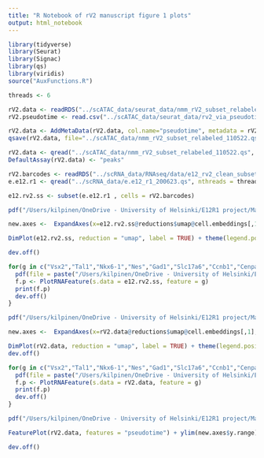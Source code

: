 ```yaml
---
title: "R Notebook of rV2 manuscript figure 1 plots"
output: html_notebook
---
```


```r
library(tidyverse)
library(Seurat)
library(Signac)
library(qs)
library(viridis)
source("AuxFunctions.R")
```

```r
threads <- 6
```

```r
rV2.data <- readRDS("../scATAC_data/seurat_data/nmm_rV2_subset_relabeled_110522.Rds")
rV2.pseudotime <- read.csv("../scATAC_data/seurat_data/rv2_via_pseudotime_110522.csv")
```

```r
rV2.data <- AddMetaData(rV2.data, col.name="pseudotime", metadata = rV2.pseudotime$pseudotime)
qsave(rV2.data, file="../scATAC_data/nmm_rV2_subset_relabeled_110522.qs", nthreads = threads)
```

```r
rV2.data <- qread("../scATAC_data/nmm_rV2_subset_relabeled_110522.qs", nthreads = threads)
DefaultAssay(rV2.data) <- "peaks"

rV2.barcodes <- readRDS("../scRNA_data/RNAseq/data/e12_rv2_clean_subset_310323.rds")
e.e12.r1 <- qread("../scRNA_data/e.e12_r1_200623.qs", nthreads = threads)

e12.rv2.ss <- subset(e.e12.r1 , cells = rV2.barcodes)
```

```r
pdf("/Users/kilpinen/OneDrive - University of Helsinki/E12R1 project/Manuscript I - Regulation of Tal1 dependent rV2 lineage bifurcation/Figures/plots/Fig1/scRNA_UMAP_rV2.pdf", width = 8, height = 8)

new.axes <-  ExpandAxes(x=e12.rv2.ss@reductions$umap@cell.embeddings[,1], y=e12.rv2.ss@reductions$umap@cell.embeddings[,2])

DimPlot(e12.rv2.ss, reduction = "umap", label = TRUE) + theme(legend.position = "none") + ylim(new.axes$y.range) + xlim(new.axes$x.range) + theme(axis.text.y = element_text(size=20),axis.text.x = element_text(size=20))

dev.off()
```
```r
for(g in c("Vsx2","Tal1","Nkx6-1","Nes","Gad1","Slc17a6","Ccnb1","Cenpa","Ube2c")){
  pdf(file = paste("/Users/kilpinen/OneDrive - University of Helsinki/E12R1 project/Manuscript I - Regulation of Tal1 dependent rV2 lineage bifurcation/Figures/plots/Fig1/",g,"_RNA_UMAP.pdf",sep=""), width = 4, height = 4)
  f.p <- PlotRNAFeature(s.data = e12.rv2.ss, feature = g)
  print(f.p)
  dev.off()
}
```

```r
pdf("/Users/kilpinen/OneDrive - University of Helsinki/E12R1 project/Manuscript I - Regulation of Tal1 dependent rV2 lineage bifurcation/Figures/plots/Fig1/scATAC_UMAP_rV2.pdf", width = 8, height = 8)

new.axes <-  ExpandAxes(x=rV2.data@reductions$umap@cell.embeddings[,1], y=rV2.data@reductions$umap@cell.embeddings[,2])

DimPlot(rV2.data, reduction = "umap", label = TRUE) + theme(legend.position = "none") + ylim(new.axes$y.range) + xlim(new.axes$x.range) + theme(axis.text.y = element_text(size=20),axis.text.x = element_text(size=20))
dev.off()
```

```r
for(g in c("Vsx2","Tal1","Nkx6-1","Nes","Gad1","Slc17a6","Ccnb1","Cenpa","Ube2c")){
  pdf(file = paste("/Users/kilpinen/OneDrive - University of Helsinki/E12R1 project/Manuscript I - Regulation of Tal1 dependent rV2 lineage bifurcation/Figures/plots/Fig1/",g,"_ATAC_UMAP.pdf",sep=""), width = 4, height = 4)
  f.p <- PlotRNAFeature(s.data = rV2.data, feature = g)
  print(f.p)
  dev.off()
}
```

```r
pdf("/Users/kilpinen/OneDrive - University of Helsinki/E12R1 project/Manuscript I - Regulation of Tal1 dependent rV2 lineage bifurcation/Figures/plots/Fig1/scATAC_UMAP_pseudotime.pdf", width = 8, height = 8)

FeaturePlot(rV2.data, features = "pseudotime") + ylim(new.axes$y.range) + xlim(new.axes$x.range) + labs(title="") + scale_color_viridis() + theme(axis.text.y = element_text(size=20),axis.text.x = element_text(size=20))

dev.off()
```

